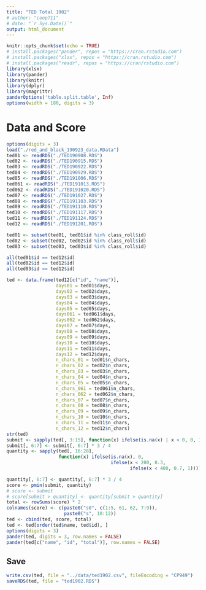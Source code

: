 ```yaml
---
title: "TED Total 1902"
# author: "coop711"
# date: "`r Sys.Date()`"
output: html_document
---
```


```r
knitr::opts_chunk$set(echo = TRUE)
# install.packages("pander", repos = "https://cran.rstudio.com")
# install.packages("xlsx", repos = "https://cran.rstudio.com")
# install.packages("readr", repos = "https://cran/rstudio.com")
library(xlsx)
library(pander)
library(knitr)
library(dplyr)
library(magrittr)
panderOptions('table.split.table', Inf)
options(width = 180, digits = 3)
```

# Data and Score

```r
options(digits = 3)
load("./red_and_black_190923_data.RData")
ted01 <- readRDS("./TED190908.RDS")
ted02 <- readRDS("./TED190915.RDS")
ted03 <- readRDS("./TED190922.RDS")
ted04 <- readRDS("./TED190929.RDS")
ted05 <- readRDS("./TED191006.RDS")
ted061 <- readRDS("./TED191013.RDS")
ted062 <- readRDS("./TED191020.RDS")
ted07 <- readRDS("./TED191027.RDS")
ted08 <- readRDS("./TED191103.RDS")
ted09 <- readRDS("./TED191110.RDS")
ted10 <- readRDS("./TED191117.RDS")
ted11 <- readRDS("./TED191124.RDS")
ted12 <- readRDS("./TED191201.RDS")

ted01 <- subset(ted01, ted01$id %in% class_roll$id)
ted02 <- subset(ted02, ted02$id %in% class_roll$id)
ted03 <- subset(ted03, ted03$id %in% class_roll$id)

all(ted01$id == ted12$id)
all(ted02$id == ted12$id)
all(ted03$id == ted12$id)

ted <- data.frame(ted12[c("id", "name")],
                  days01 = ted01$days, 
                  days02 = ted02$days,
                  days03 = ted03$days, 
                  days04 = ted04$days, 
                  days05 = ted05$days, 
                  days061 = ted061$days, 
                  days062 = ted062$days, 
                  days07 = ted07$days, 
                  days08 = ted08$days, 
                  days09 = ted09$days, 
                  days10 = ted10$days, 
                  days11 = ted11$days, 
                  days12 = ted12$days, 
                  n_chars_01 = ted01$n_chars,
                  n_chars_02 = ted02$n_chars,
                  n_chars_03 = ted03$n_chars,
                  n_chars_04 = ted04$n_chars,
                  n_chars_05 = ted05$n_chars,
                  n_chars_061 = ted061$n_chars,
                  n_chars_062 = ted062$n_chars,
                  n_chars_07 = ted07$n_chars,
                  n_chars_08 = ted08$n_chars,
                  n_chars_09 = ted09$n_chars,
                  n_chars_10 = ted10$n_chars,
                  n_chars_11 = ted11$n_chars,
                  n_chars_12 = ted12$n_chars)
str(ted)                  
submit <- sapply(ted[, 3:15], function(x) ifelse(is.na(x) | x < 0, 0, 1)) 
submit[, 6:7] <- submit[, 6:7] * 3 / 4
quantity <- sapply(ted[, 16:28], 
                   function(x) ifelse(is.na(x), 0,
                                      ifelse(x < 200, 0.3,
                                             ifelse(x < 400, 0.7, 1))))

quantity[, 6:7] <- quantity[, 6:7] * 3 / 4
score <- pmin(submit, quantity)
# score <- submit
# score[submit > quantity] <- quantity[submit > quantity]
total <- rowSums(score) * 2
colnames(score) <- c(paste0("s0", c(1:5, 61, 62, 7:9)), 
                     paste0("s", 10:12))
ted <- cbind(ted, score, total)
ted <- ted[order(ted$name, ted$id), ]
options(digits = 3)
pander(ted, digits = 3, row.names = FALSE)
pander(ted[c("name", "id", "total")], row.names = FALSE)
```

## Save

```r
write.csv(ted, file = "../data/ted1902.csv", fileEncoding = "CP949")
saveRDS(ted, file = "ted1902.RDS")
```